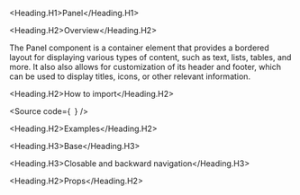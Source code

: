 

<Meta title="Components/Core/Layout/Panel" />

<Heading.H1>Panel</Heading.H1>

<Heading.H2>Overview</Heading.H2>

The Panel component is a container element that provides a bordered layout for displaying various types of content, such as text, lists, tables, and more.
It also also allows for customization of its header and footer, which can be used to display titles, icons, or other relevant information.

<Heading.H2>How to import</Heading.H2>

<Source
  code={`
`}
/>

<Heading.H2>Examples</Heading.H2>

<Heading.H3>Base</Heading.H3>

<Canvas of={Stories.Base} />

<Heading.H3>Closable and backward navigation</Heading.H3>

<Canvas of={Stories.ClosableBackwardNavigation} />

<Heading.H2>Props</Heading.H2>

<ArgTypes of={Stories} />
